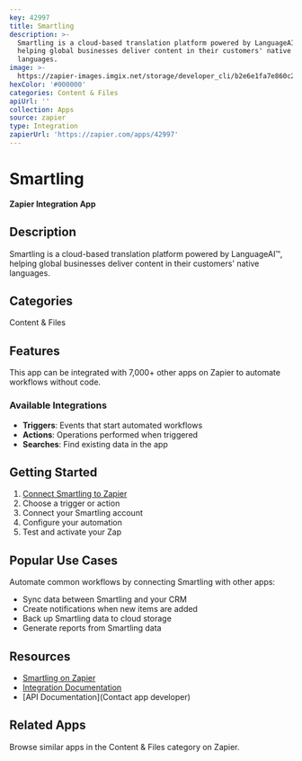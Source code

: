 ```yaml
---
key: 42997
title: Smartling
description: >-
  Smartling is a cloud-based translation platform powered by LanguageAI™,
  helping global businesses deliver content in their customers' native
  languages.
image: >-
  https://zapier-images.imgix.net/storage/developer_cli/b2e6e1fa7e860c27926a070e870c8631.png?auto=format%2Ccompress&ixlib=python-3.0.0&q=50
hexColor: '#000000'
categories: Content & Files
apiUrl: ''
collection: Apps
source: zapier
type: Integration
zapierUrl: 'https://zapier.com/apps/42997'
---
```

# Smartling

**Zapier Integration App**

## Description

Smartling is a cloud-based translation platform powered by LanguageAI™, helping global businesses deliver content in their customers' native languages.

## Categories

Content & Files

## Features

This app can be integrated with 7,000+ other apps on Zapier to automate workflows without code.

### Available Integrations

- **Triggers**: Events that start automated workflows
- **Actions**: Operations performed when triggered
- **Searches**: Find existing data in the app

## Getting Started

1. [Connect Smartling to Zapier](https://zapier.com/apps/42997)
2. Choose a trigger or action
3. Connect your Smartling account
4. Configure your automation
5. Test and activate your Zap

## Popular Use Cases

Automate common workflows by connecting Smartling with other apps:

- Sync data between Smartling and your CRM
- Create notifications when new items are added
- Back up Smartling data to cloud storage
- Generate reports from Smartling data

## Resources

- [Smartling on Zapier](https://zapier.com/apps/42997)
- [Integration Documentation](https://zapier.com/apps/42997/integrations)
- [API Documentation](Contact app developer)

## Related Apps

Browse similar apps in the Content & Files category on Zapier.
